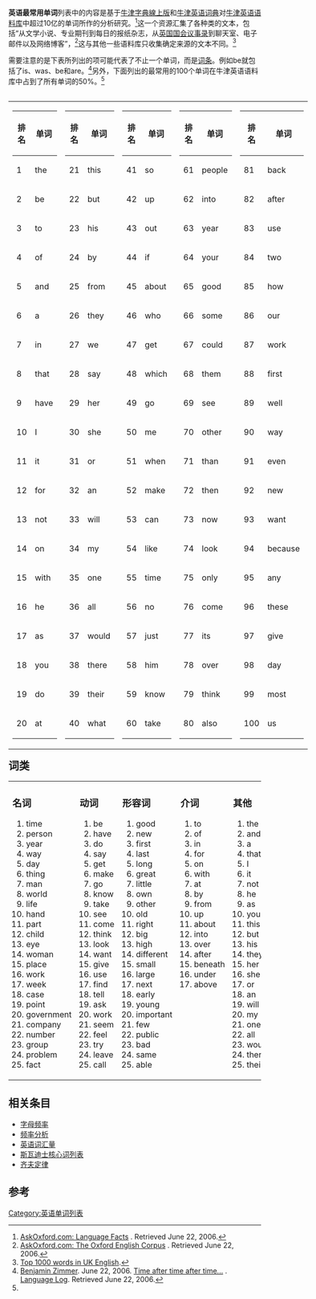 {{NoteTA |1=zh-tw:單字 ;zh-hk:單詞 ;zh-hans:单词 ;單詞=>zh-tw:單字;}}
'''英语最常用单词'''列表中的内容是基于[[牛津英語詞典#電子版|牛津字典線上版]]和[[牛津英语词典|牛津英语词典]]对[[牛津英语语料库|牛津英语语料库]]中超过10亿的单词所作的分析研究。<ref name=langfacts>[http://www.askoxford.com/oec/mainpage/oec02/?view=uk AskOxford.com: Language Facts] {{Wayback|url=http://www.askoxford.com/oec/mainpage/oec02/?view=uk |date=20081006013016 }}. Retrieved June 22, 2006.</ref>这一个资源汇集了各种类的文本，包括“从文学小说、专业期刊到每日的报纸杂志，从[[英国国会议事录|英国国会议事录]]到聊天室、电子邮件以及网络博客”，<ref name=oec>[http://www.askoxford.com/oec/mainpage/?view=uk AskOxford.com: The Oxford English Corpus] {{Wayback|url=http://www.askoxford.com/oec/mainpage/?view=uk |date=20060623204427 }}. Retrieved June 22, 2006.</ref>这与其他一些语料库只收集确定来源的文本不同。<ref name=1000uk>[https://www.bckelk.org.uk/words/uk1000n.html Top 1000 words in UK English].</ref>

需要注意的是下表所列出的项可能代表了不止一个单词，而是[[词条|词条]]。例如be就包括了is、was、be和are。<ref name=langlog>[[Benjamin_Zimmer|Benjamin Zimmer]]. June 22, 2006. [http://itre.cis.upenn.edu/~myl/languagelog/archives/003274.html Time after time after time...] {{Wayback|url=http://itre.cis.upenn.edu/~myl/languagelog/archives/003274.html |date=20210224140315 }}. [[Language_Log|Language Log]]. Retrieved June 22, 2006.</ref>另外，下面列出的最常用的100个单词在牛津英语语料库中占到了所有单词的50%。<ref name=langfacts/>

<div style="float: left">
{|
|-
|
{| class="wikitable"

|-
! style="width:2em;" | 排名 
! style="width:5em;" | 单词
|-
| 1 || the
|-
| 2 || be
|-
| 3 || to
|-
| 4 || of
|-
| 5 || and
|-
| 6 || a
|-
| 7 || in
|-
| 8 || that
|-
| 9 || have
|-
| 10 || I
|-
| 11 || it
|-
| 12 || for
|-
| 13 || not
|-
| 14 || on
|-
| 15 || with
|-
| 16 || he
|-
| 17 || as
|-
| 18 || you
|-
| 19 || do
|-
| 20 || at
|}
|
{| class="wikitable"
|-
! style="width:2em;" | 排名 
! style="width:5em;" | 单词
|-
| 21 || this
|-
| 22 || but
|-
| 23 || his
|-
| 24 || by
|-
| 25 || from
|-
| 26 || they
|-
| 27 || we
|-
| 28 || say
|-
| 29 || her
|-
| 30 || she
|-
| 31 || or
|-
| 32 || an
|-
| 33 || will
|-
| 34 || my
|-
| 35 || one
|-
| 36 || all
|-
| 37 || would
|-
| 38 || there
|-
| 39 || their
|-
| 40 || what
|}
|
{| class="wikitable"
|-
! style="width:2em;" | 排名 
! style="width:5em;" | 单词
|-
| 41 || so
|-
| 42 || up
|-
| 43 || out
|-
| 44 || if
|-
| 45 || about
|-
| 46 || who
|-
| 47 || get
|-
| 48 || which
|-
| 49 || go
|-
| 50 || me
|-
| 51 || when
|-
| 52 || make
|-
| 53 || can
|-
| 54 || like
|-
| 55 || time
|-
| 56 || no
|-
| 57 || just
|-
| 58 || him
|-
| 59 || know
|-
| 60 || take
|}
|
{| class="wikitable"
|-
! style="width:2em;" | 排名 
! style="width:5em;" | 单词
|-
| 61 || people
|-
| 62 || into
|-
| 63 || year
|-
| 64 || your
|-
| 65 || good
|-
| 66 || some
|-
| 67 || could
|-
| 68 || them
|-
| 69 || see
|-
| 70 || other
|-
| 71 || than
|-
| 72 || then
|-
| 73 || now
|-
| 74 || look
|-
| 75 || only
|-
| 76 || come
|-
| 77 || its
|-
| 78 || over
|-
| 79 || think
|-
| 80 || also
|}
|
{| class="wikitable"
|-
! style="width:2em;" | 排名 
! style="width:5em;" | 单词
|-
| 81 || back
|-
| 82 || after
|-
| 83 || use
|-
| 84 || two
|-
| 85 || how
|-
| 86 || our
|-
| 87 || work
|-
| 88 || first
|-
| 89 || well
|-
| 90 || way
|-
| 91 || even
|-
| 92 || new
|-
| 93 || want
|-
| 94 || because
|-
| 95 || any
|-
| 96 || these
|-
| 97 || give
|-
| 98 || day
|-
| 99 || most
|-
| 100 || us
|}
|}
</div>
{{clear}}

==词类==
<table border="0" width="100%" cellpadding="10">
<tr>
<td width="20%" valign="top">
===名词===
#       time
#       person
#       year 
#       way 
#       day 
#       thing 
#       man 
#       world 
#       life 
#       hand 
#       part 
#       child 
#       eye 
#       woman 
#       place 
#       work 
#       week 
#       case 
#       point 
#       government 
#       company 
#       number 
#       group 
#       problem  
#       fact
</td> <td width="20%" valign="top">

===动词===	
#       be 
#       have
#       do
#       say 
#       get 
#       make 
#       go 
#       know 
#       take 
#       see 
#       come 
#       think 
#       look 
#       want 
#       give 
#       use 
#       find 
#       tell 
#       ask 
#       work 
#       seem 
#       feel 
#       try 
#       leave 
#       call
</td> <td width="20%" valign="top">

===形容词===
#       good
#       new
#       first
#       last
#       long
#       great
#       little
#       own
#       other
#       old
#       right
#       big
#       high
#       different
#       small
#       large
#       next
#       early
#       young
#       important
#       few
#       public
#       bad
#       same
#       able 
</td> <td width="20%" valign="top">

===介词===
# to 
# of
# in
# for
# on
# with
# at
# by
# from
# up
# about
# into
# over
# after  
# beneath
# under
# above   
</td> 
<td width="20%" valign="top">
===其他===
# the
# and
# a
# that
# I
# it
# not
# he
# as
# you
# this
# but
# his
# they
# her
# she
# or
# an
# will
# my
# one
# all
# would
# there
# their
</td>
</tr>
</table>

==相关条目==
*[[字母频率|字母频率]]
*[[频率分析|频率分析]]
*[[英语#詞彙量|英语词汇量]]
*[[斯瓦迪士核心词列表|斯瓦迪士核心词列表]]
*[[齐夫定律|齐夫定律]]

==参考==
{{reflist|2}}

[[Category:英语单词列表|Category:英语单词列表]]